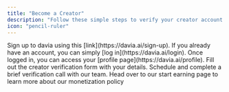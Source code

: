 ```yaml
---
title: "Become a Creator"
description: "Follow these simple steps to verify your creator account and start earning money from your apps."
icon: "pencil-ruler"
---
```


<Steps>
  <Step title="Sign up">
    Sign up to davia using this [link](https://davia.ai/sign-up). If you already
    have an account, you can simply [log in](https://davia.ai/login).
  </Step>
  <Step title="Go to your creator hub">
    Once logged in, you can access your [profile
    page](https://davia.ai/profile).
  </Step>
  <Step title="Complete the form">
    Fill out the creator verification form with your details.
  </Step>
  <Step title="Hop on a quick 5 min call">
    Schedule and complete a brief verification call with our team.
  </Step>
  <Step>
    <Card
      title="You're ready to start earning!"
      icon="hand-coins"
      horizontal
      href="/creators/start-earning"
      arrow="true"
    >
      Head over to our start earning page to learn more about our monetization
      policy
    </Card>
  </Step>
</Steps>
